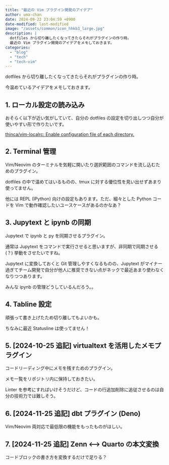 ```yaml
---
title: "最近の Vim プラグイン開発のアイデア"
author: uma-chan
date: 2024-09-22 23:04:59 +0900
date-modified: last-modified
image: "/assets/common/icon_hhkb3_large.jpg"
description: |
  dotfiles から切り離したくなってきたらそれがプラグインの作り時。
  最近の Vim プラグイン開発のアイデアをメモしておきます。
categories:
  - "blog"
  - "tech"
  - "tech-vim"
---
```


dotfiles から切り離したくなってきたらそれがプラグインの作り時。

今温めているアイデアをメモしておきます。

## 1. ローカル設定の読み込み

おそらく以下が近い気がしていて、自分の dotfiles の設定を切り出しつつ自分が使いやすい形で作りたいです。

[thinca/vim-localrc: Enable configuration file of each directory.](https://github.com/thinca/vim-localrc)

## 2. Terminal 管理

Vim/Neovim のターミナルを気軽に開いたり選択範囲のコマンドを流し込むためのプラグイン。

dotfiles の中で温めてはいるものの、tmux に対する優位性を見い出せずあまり使ってません。

他には REPL (IPython) 向けの設定もあります。ただ、細々とした Python コードを Vim で動作確認したいユースケースがあるのかなあ？

## 3. Jupytext と ipynb の同期

Jupytext で ipynb と py を同期させるプラグイン。

通常は Jupytext をコマンドで実行させると思いますが、非同期で同期させる (？) 挙動をさせたいですね。

Jupytext に変換しておくと Git 管理しやすくなるものの、Jupytext がマイナー過ぎてチーム開発で自分が他人に推奨できない点がネックで最近あまり使わなくなりつつあります。

みんな ipynb の管理どうしているんだろう。。

## 4. Tabline 設定

頑張って書き上げたため切り離してもよいかも。

ちなみに最近 Statusline は使ってません！

## 5. [2024-10-25 追記] virtualtext を活用したメモプラグイン

コードリーディング中にメモを残すためのプラグイン。

メモ一覧をリポジトリ内に保持しておきたい。

Linter を参考にすればいけそうだけど、コードの行追加削除に追従させるのは自分の技術力では難しそう。

## 6. [2024-11-25 追記] dbt プラグイン (Deno)

Vim/Neovim 両対応で最低限の機能をもったものがほしい。

## 7. [2024-11-25 追記] Zenn <--> Quarto の本文変換

コードブロックの書き方を変換するだけで足りる？
